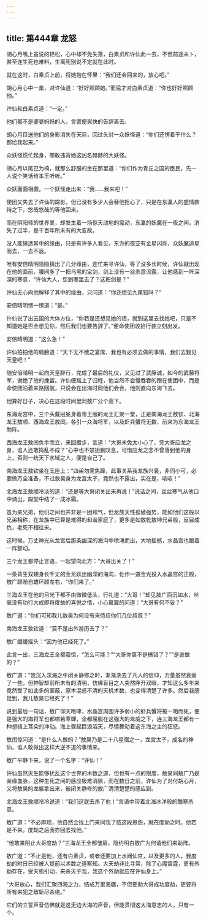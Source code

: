 ```yaml
---
---
---
```

title: 第444章 龙怒
---





胡心月嘴上虽说的轻松，心中却不免失落，白素贞和许仙此一去，不但前途未卜，甚至连生死也难料，生离死别说不定就在此时。

就在这时，白素贞上前，将她抱在怀里：“我们还会回来的，放心吧。”

胡心月心中一柔，对许仙道：“好好照顾她。”而后才对白素贞道：“你也好好照顾他。”

许仙和白素贞道：“一定。”

他们都不是婆婆妈妈的人，言罢便爽快的告辞离去。

胡心月目送他们的身影消失在天际，回过头对一众妖怪道：“你们还愣着干什么？都给我起来。”

众妖怪慌忙起身，哪敢违背她这凶名赫赫的大妖怪。

胡心月以尾巴为椅，就那么舒服的坐在那里道：“你们作为青丘之国的臣民，先一人说个笑话给本王听听。”

众妖面面相觑，一个妖怪走出来：“我……我来吧！”

使团又失去了许仙的踪影，但已没有多少人会替他担心了，只是在东瀛人的盛情款待之下，悠哉悠哉的等他回来。

而在阴阳师的世界里，却发生着一场惊天动地的震动，东瀛的妖魔在一夜之间，消失了过半，是千百年所未有的大变故。

没人能猜透其中的缘由，只是有许多人看见，东方的夜空有金星闪烁，众妖魔追星而去，一去不返。

唯有安倍晴明隐隐猜出了几分缘由，连忙来寻许仙，等了没多长时候，许仙就出现在他的面前，腰间多了一把乌黑的宝剑，剑上没有一丝杀意流露，让他感到一阵深深的寒意，“许仙大人，您到哪里去了？这把剑是？”

许仙无心向他解释了其中的缘由，只问道：“你还想见九尾狐吗？”

安倍晴明愣一愣道：“是。”

许仙说了出云国的大体方位，“你若是还想见她的话，就到这里去找她吧，只是不知道她是否会想见你，然后我们也要告辞了。”便命使团收拾行装立刻出发。

安倍晴明道：“这么急！”

许仙拍拍他的肩膀道：“天下无不散之宴席，我也有必须去做的事情，我们去觐见天皇吧！”

随安倍晴明一起向天皇辞行，完成了最后的礼仪，又见过了武藤诚，如今的武藤将军，谢绝了他的挽留。许仙便踏上了归程，他当然不会慢吞吞的跟在使团中，而是命使团沿着来路回航，只说会在出海时同他们会合，他则直向东海飞去。

他算好日子，决心在这段时间里同敖广分个高下。

东海龙宫中，三个头戴冠冕身着帝王服的龙王汇聚一堂，正是南海龙王敖钦、北海龙王敖顺、西海龙王敖闰，各引一众海将军，以及虾兵蟹将无数，前来为东海龙王助阵。

西海龙王敖闰负手而立，来回踱步，言道：“大哥未免太小心了，凭大哥应龙之身，谁人还敢捣乱不成？”心中也不禁扼腕叹息，可惜应龙之念不曾落到他的身上，否则一统天下水域之人，便是自己了。

南海龙王敖钦坐在玉座上：“四弟勿需焦躁，此事关系我龙族兴衰，非同小可，必要做万全准备，不过敖昊身为龙宫太子，竟然也不露出，实在是，咳咳！”

北海龙王敖顺冷淡的道：“还是等大哥闭关出来再说！”说话之间，丝丝寒气从他口中涌出，殿堂中结了一成冰霜。

虽为亲兄弟，他们之间也并非是一团和气，但龙族天性孤傲强势，能如他们这般以兄弟相称，在龙族中已算是难得的和谐家庭了，更多是如敖乾敖坤兄弟般，反目成仇，老死不相往来。

这时候，万丈神光从龙宫后那条幽深的海沟中喷涌而出，大地摇撼，水晶宫也跟着一阵颤动。

三个龙王都停止言语，一起望向北方：“大哥出关了！”

一条背生双翅身长千丈的金龙跃出幽深的海沟，化作一道金光投入水晶宫的正殿，敖广顾盼自雄环顾左右，“你们来了。”

三海龙王在他的目光下都不由微微低头，行礼道：“大哥！”却见敖广面沉如水，丝毫没有功行大成即将度劫的喜悦之情，小心翼翼的问道：“大哥有何不妥？”

敖广道：“你们可知我儿敖昊为何没有来侍应你们几位叔叔？”

南海龙王敖钦道：“莫不是出外游历去了？”

敖广缓缓摇头：“因为他已经死了。”

此言一出，三海龙王全都震惊，“怎么可能？”“大哥你莫不是搞错了？”“是谁做的？”

敖广道：“我沉入深海之中闭关静修之时，渐渐洗去了凡人的信仰，力量虽然衰弱了一些，但神智却前所未有的清明，仿佛盲目之人突然睁开双眼，才知这么多年来竟然受了如此多的蒙蔽，原本混惑不清的天机术数，也变得清楚了许多。然后我感觉到，我儿敖昊已经死了！”

说到最后一句话，敖广仰天咆哮，水晶宫周围许多弱小的虾兵蟹将被一喝而死，便是强大的海将军也都噤若寒蝉，全都屈服在这强大的龙威之下，连三海龙王都有一种想捂上耳朵的冲动。海上骤起巨浪滔天，尽情舞动着这东海之主的狂怒。

敖闰惊问道：“是什么人做的？”敖昊乃是二十八星宿之一，龙宫太子，成名的神仙，谁人敢做出这样大逆不道的事情来。

敖广平静下来，说了一个名字：“许仙！”

许仙虽然天生能够扰乱这个世界的术数之道，但也有一点的限度，敖昊同敖广乃是亲缘血脉，这种生死之间的感应极难消除，而在数日之前，许仙为了对付胡心月，又将敖昊的龙躯拿出来，被闭关静修的敖广清清楚楚的感应到。

北海龙王敖顺冷冷说道：“我们这就去杀了他！”言语中带着北海冰洋般的酷寒杀意。

敖广道：“不必麻烦，他自然会找上门来同我了结这段恩怨，就在度劫之时。他若是不来，度劫之后我亦回去找他。”

“他敢来阻止大哥度劫？”三海龙王全都皱眉，隐约明白敖广为何请他们来助阵。

敖广道：“不止是他，还有白素贞，或者还要加上水阙仙宫，以及更多的人，我度劫的时日已经被人提前以术数之道察知。大天劫非比寻常，除了心魔雷霆，更有外劫存在，受天机引动，来杀灭于我，我这个外劫就应在许仙身上。”

“大哥放心，我们汇聚四海之力，结成万里海疆，不但要助大哥成功度劫，更要将所有来犯之敌斩尽杀绝。”

它们的立誓声音仿佛就是这无边大海的声音，但能贯彻这大海意志的人，只有一个。